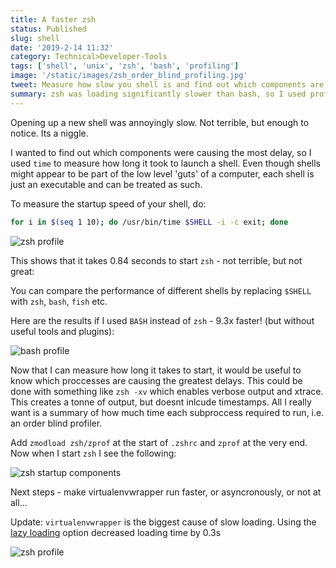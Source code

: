 ```yaml
---
title: A faster zsh
status: Published
slug: shell
date: '2019-2-14 11:32'
category: Technical>Developer-Tools
tags: ['shell', 'unix', 'zsh', 'bash', 'profiling']
image: '/static/images/zsh_order_blind_profiling.jpg'
tweet: Measure how slow you shell is and find out which components are causing the biggest delays
summary: zsh was loading significantly slower than bash, so I used profiling to see what was slowing things down
---
```


Opening up a new shell was annoyingly slow. Not terrible, but enough to notice. Its a niggle.

I wanted to find out which components were causing the most delay, so I used
`time` to measure how long it took to launch a shell. Even though shells
might appear to be part of the low level 'guts' of a computer, each shell is
just an executable and can be treated as such.

To measure the startup speed of your shell, do:

```zsh
for i in $(seq 1 10); do /usr/bin/time $SHELL -i -c exit; done
```

![zsh profile](/static/images/zsh_startup_speed.jpg)

This shows that it takes 0.84 seconds to start `zsh` - not terrible, but not
great:

You can compare the performance of different shells by replacing `$SHELL` with
`zsh`, `bash`, `fish` etc.

Here are the results if I used `BASH` instead of `zsh` - 9.3x faster! (but
without useful tools and plugins):

![bash profile](/static/images/bash_startup_speed.jpg)

Now that I can measure how long it takes to start, it would be useful to know
which proccesses are causing the greatest delays. This could be done with
something like `zsh -xv` which enables verbose output and xtrace. This creates
a tonne of output, but doesnt inlcude timestamps. All I really want is
a summary of how much time each subproccess required to run, i.e. an order blind profiler.

Add `zmodload zsh/zprof` at the start of `.zshrc` and `zprof` at the very end.
Now when I start `zsh` I see the following:

![zsh startup components](/static/images/zsh_order_blind_profiling.jpg)

Next steps - make virtualenvwrapper run faster, or asyncronously, or
not at all...

Update:
`virtualenvwrapper` is the biggest cause of slow loading. Using the [lazy
loading](https://virtualenvwrapper.readthedocs.io/en/latest/install.html) option decreased loading time by 0.3s

![zsh profile](/static/images/zsh_startup_speed_lazy_load.jpg)
